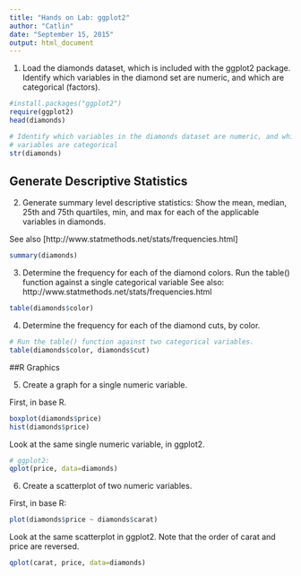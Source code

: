 ```yaml
---
title: "Hands on Lab: ggplot2"
author: "Catlin"
date: "September 15, 2015"
output: html_document
---
```


1. Load the diamonds dataset, which is included with the ggplot2 package.  Identify which variables in the diamond set are numeric, and which are categorical (factors).

```r
#install.packages("ggplot2")
require(ggplot2)
head(diamonds)

# Identify which variables in the diamonds dataset are numeric, and which
# variables are categorical
str(diamonds)
```

## Generate Descriptive Statistics

2. Generate summary level descriptive statistics:  Show the mean, median, 25th and 75th quartiles, min, and max for each of the applicable variables in diamonds.

See also [http://www.statmethods.net/stats/frequencies.html]

```r
summary(diamonds)
```

3. Determine the frequency for each of the diamond colors.
Run the table() function against a single categorical variable
See also: http://www.statmethods.net/stats/frequencies.html

```{r]}
table(diamonds$color)
```

4. Determine the frequency for each of the diamond cuts, by color.

```r
# Run the table() function against two categorical variables.
table(diamonds$color, diamonds$cut)
```

##R Graphics

5. Create a graph for a single numeric variable.

First, in base R.

```r
boxplot(diamonds$price)
hist(diamonds$price)
```

Look at the same single numeric variable, in ggplot2.

```r
# ggplot2:
qplot(price, data=diamonds)
```

6. Create a scatterplot of two numeric variables.

First, in base R:

```r
plot(diamonds$price ~ diamonds$carat)
```

Look at the same scatterplot in ggplot2.  Note that the order of carat and price are reversed.

```r
qplot(carat, price, data=diamonds)
```

